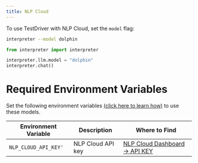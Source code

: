 ```yaml
---
title: NLP Cloud
---
```


To use TestDriver with NLP Cloud, set the `model` flag:

<CodeGroup>

```bash Terminal
interpreter --model dolphin
```

```python Python
from interpreter import interpreter

interpreter.llm.model = "dolphin"
interpreter.chat()
```

</CodeGroup>

# Required Environment Variables

Set the following environment variables [(click here to learn how)](https://chat.openai.com/share/1062cdd8-62a1-4aa8-8ec9-eca45645971a) to use these models.

| Environment Variable | Description       | Where to Find                                                     |
| -------------------- | ----------------- | ----------------------------------------------------------------- |
| `NLP_CLOUD_API_KEY'` | NLP Cloud API key | [NLP Cloud Dashboard -> API KEY](https://nlpcloud.com/home/token) |
